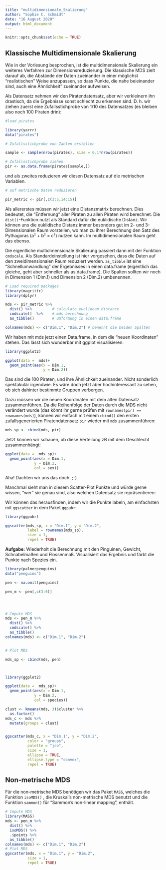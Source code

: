 ```yaml
---
title: "multidimensionale_Skalierung"
author: "Sophie C. Schmidt"
date: "16 August 2020"
output: html_document
---
```


```r
knitr::opts_chunk$set(echo = TRUE)
```

## Klassische Multidimensionale Skalierung

Wie in der Vorlesung besprochen, ist die multidimensionale Skalierung ein weiteres Verfahren zur Dimensionsreduzierung. Die klassische MDS zielt darauf ab, die Abstände der Daten zueinander in einer möglichst "realistischen" Weise anzupassen, so dass Punkte, die nahe beieinander sind, auch eine Ähnlichkeit" zueinander aufweisen.

Als Datensatz nehmen wir den Piratendatensatz, aber wir verkleinern ihn drastisch, da die Ergebnisse sonst schlecht zu erkennen sind. D. h. wir ziehen zuerst eine Zufallsstichprobe von 1/10 des Datensatzes (es bleiben also noch 100 Piraten drin):

```r
#load pirates

library(yarrr)
data("pirates")

# Zufallsstichprobe von Zahlen erstellen

sample <- sample(nrow(pirates), size = 0.1*nrow(pirates)) 

# Zufallsstichprobe ziehen
pir <- as.data.frame(pirates[sample,])

```

und als zweites reduzieren wir diesen Datensatz auf die metrischen Variablen.

```r
# auf metrische Daten reduzieren

pir_metric <- pir[,c(3:5,14:15)]
```

Als allererstes müssen wir jetzt eine Distanzmatrix berechnen. Dies bedeutet, die "Entfernung" aller Piraten zu allen Piraten wird berechnet. Die `dist()`-Funktion nutzt als Standard dafür die euklidische Distanz. Wir können uns die euklidische Distanz immer besonders gut im 2- und 3-Dimensionalen Raum vorstellen, wo man zu ihrer Berechnung den Satz des Pythagoras (a² + b² = c²) nutzen kann. Im multidimensionalen Raum geht das ebenso. 

Die eigentliche multidimensionale Skalierung passiert dann mit der Funktion `cmdscale`. Als Standardeinstellung ist hier vorgesehen, dass die Daten auf den zweidimensionalen Raum reduziert werden. `as_tibble` ist eine "Schnellumwandlung" der Ergebnisses in einen data.frame (eigentlich das gleiche, geht aber schneller als as.data.frame). Die Spalten sollten wir noch in Dimension 1 (Dim.1) und Dimension 2 (Dim.2) umbenennen.

```r

# Load required packages
library(magrittr)
library(dplyr)

mds <- pir_metric %>%
  dist() %>%         # calculate euclidean distance 
  cmdscale()  %>%    # mds berechnung
  as_tibble()        # Umformung in einen data.frame

colnames(mds) <- c("Dim.1", "Dim.2") # benennt die beiden Spalten
```

Wir haben mit mds jetzt einen Data.frame, in dem die "neuen Koordinaten" stehen. Das lässt sich wunderbar mit ggplot visualisieren:

```r
library(ggplot2)

ggplot(data =  mds)+
  geom_point(aes(x = Dim.1,
                 y = Dim.2))
```

Das sind die 100 Piraten, und ihre Ähnlichkeit zueinander. Nicht sonderlich spektakulär irgendwie. Es wäre doch jetzt aber hochinteressant zu sehen, ob sich dahinter bestimmte Gruppen verbergen.

Dazu müssen wir die neuen Koordinaten mit dem alten Datensatz zusammenführen. Da die Reihenfolge der Daten durch die MDS nicht verändert wurde (das könnt ihr gerne prüfen mit `rownames(pir) == rownames(mds)`), können wir einfach mit einem `cbind()` den ersten zufallsgenerierten Piratendatensatz `pir` wieder mit `mds` zusammenführen: 

```r
mds_sp <- cbind(mds, pir)
```

Jetzt können wir schauen, ob diese Verteilung zB mit dem Geschlecht zusammenhängt:

```r
ggplot(data =  mds_sp)+
  geom_point(aes(x = Dim.1,
             y = Dim.2,
             col = sex))
```

Aha! Dachten wir uns das doch. ;-) 

Manchmal sieht man in diesem Scatter-Plot Punkte und würde gerne wissen, "wer" sie genau sind, also welchen Datensatz sie repräsentieren:

Wir können das herausfinden, indem wir die Punkte labeln, am einfachsten mit `ggscatter` in dem Paket `ggpubr`:

```r
library(ggpubr)

ggscatter(mds_sp, x = "Dim.1", y = "Dim.2", 
          label = rownames(mds_sp),
          size = 1,
          repel = TRUE)

```




**Aufgabe:** Wiederholt die Berechnung mit den Pinguinen, Gewicht, Schnabelmaßen und Flossenmaß. Visualisiert das Ergebnis und färbt die Punkte nach Spezies ein.

```r


library(palmerpenguins)
data("penguins")

pen <- na.omit(penguins)

pen_m <- pen[,c(3:6)]




# Cmpute MDS
mds <- pen_m %>%
  dist() %>%          
  cmdscale() %>%
  as_tibble()
colnames(mds) <- c("Dim.1", "Dim.2")


# Plot MDS

mds_sp <- cbind(mds, pen)



library(ggplot2)

ggplot(data =  mds_sp)+
  geom_point(aes(x = Dim.1,
             y = Dim.2,
             col = species))

```


```r

clust <- kmeans(mds, 3)$cluster %>%
  as.factor()
mds_c <- mds %>%
  mutate(groups = clust)


ggscatter(mds_c, x = "Dim.1", y = "Dim.2", 
          color = "groups",
          palette = "jco",
          size = 1, 
          ellipse = TRUE,
          ellipse.type = "convex",
          repel = TRUE)


```

## Non-metrische MDS

Für die non-metrische MDS benötigen wir das Paket `MASS`, welches die Funktion `isoMDS()` , die Kruskal’s non-metrische MDS benutzt und die Funktion `sammon()` für "Sammon’s non-linear mapping", enthält.

```r

# Cmpute MDS
library(MASS)
mds <- pen_m %>%
  dist() %>%          
  isoMDS() %>%
  .$points %>%
  as_tibble()
colnames(mds) <- c("Dim.1", "Dim.2")
# Plot MDS
ggscatter(mds, x = "Dim.1", y = "Dim.2", 
          size = 1,
          repel = TRUE)

```

